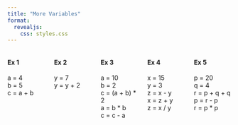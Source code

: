 ```yaml
---
title: "More Variables"
format: 
  revealjs:
    css: styles.css
---
```


::: {.columns}

::: {.column width="20%"}
#### Ex 1
a = 4  
b = 5  
c = a + b  
:::

::: {.column width="20%"}
#### Ex 2
y = 7  
y = y + 2  
:::

::: {.column width="20%"}
#### Ex 3
a = 10  
b = 2  
c = (a + b) * 2  
a = b * b  
c = c - a  
:::

::: {.column width="20%"}
#### Ex 4
x = 15  
y = 3  
z = x - y  
x = z + y  
z = x / y  
:::

::: {.column width="20%"}
#### Ex 5
p = 20  
q = 4  
r = p + q + q  
p = r - p  
r = p * p  
:::

:::
